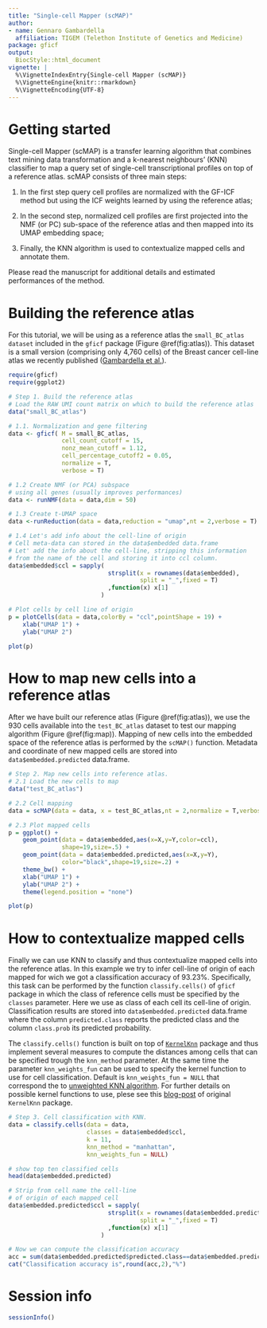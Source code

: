 ```yaml
---
title: "Single-cell Mapper (scMAP)"
author:
- name: Gennaro Gambardella
  affiliation: TIGEM (Telethon Institute of Genetics and Medicine) 
package: gficf
output:
  BiocStyle::html_document
vignette: |
  %\VignetteIndexEntry{Single-cell Mapper (scMAP)}
  %\VignetteEngine{knitr::rmarkdown}
  %\VignetteEncoding{UTF-8}
---
```


# Getting started

Single-cell Mapper (scMAP) is a transfer learning algorithm that combines text mining data transformation and a k-nearest neighbours’ (KNN) classifier to map a query set of single-cell transcriptional profiles on top of a reference atlas. scMAP consists of three main steps:  

1. In the first step query cell profiles are normalized with the GF-ICF  method but using the ICF weights learned by using the reference atlas;  

2.  In the second step,  normalized cell profiles are first projected into the NMF (or PC)  sub-space of the reference atlas and then mapped into its UMAP embedding space;  

3. Finally, the KNN algorithm is used to contextualize mapped cells and annotate them.  

Please read the manuscript for additional details and estimated performances of the method.

# Building the reference atlas
For this tutorial, we will be using as a reference atlas the `small_BC_atlas dataset` included in the `gficf` package (Figure \@ref(fig:atlas)). This dataset is a small version (comprising only 4,760 cells) of the Breast cancer cell-line atlas we recently published ([Gambardella et al.](https://www.nature.com/articles/s41467-022-29358-6)). 

```r
require(gficf)
require(ggplot2)

# Step 1. Build the reference atlas
# Load the RAW UMI count matrix on which to build the reference atlas
data("small_BC_atlas")

# 1.1. Normalization and gene filtering
data <- gficf( M = small_BC_atlas,
               cell_count_cutoff = 15,
               nonz_mean_cutoff = 1.12,
               cell_percentage_cutoff2 = 0.05,
               normalize = T,
               verbose = T)

# 1.2 Create NMF (or PCA) subspace 
# using all genes (usually improves performances)
data <- runNMF(data = data,dim = 50)

# 1.3 Create t-UMAP space
data <-runReduction(data = data,reduction = "umap",nt = 2,verbose = T)

# 1.4 Let's add info about the cell-line of origin
# Cell meta-data can stored in the data$embedded data.frame
# Let' add the info about the cell-line, stripping this information
# from the name of the cell and storing it into ccl column.
data$embedded$ccl = sapply(
                            strsplit(x = rownames(data$embedded),
                                     split = "_",fixed = T)
                            ,function(x) x[1]
                          )

# Plot cells by cell line of origin
p = plotCells(data = data,colorBy = "ccl",pointShape = 19) + 
    xlab("UMAP 1") + 
    ylab("UMAP 2")

plot(p)
```

# How to map new cells into a reference atlas

After we have built our reference atlas (Figure \@ref(fig:atlas)), we use the 930 cells available into the `test_BC_atlas` dataset to test our mapping algorithm (Figure \@ref(fig:map)). Mapping of new cells into the embedded space of the reference atlas is performed by the `scMAP()` function. Metadata and coordinate of new mapped cells are stored into `data$embedded.predicted` data.frame.

```r

# Step 2. Map new cells into reference atlas.
# 2.1 Load the new cells to map
data("test_BC_atlas")

# 2.2 Cell mapping
data = scMAP(data = data, x = test_BC_atlas,nt = 2,normalize = T,verbose = T)

# 2.3 Plot mapped cells
p = ggplot() + 
    geom_point(data = data$embedded,aes(x=X,y=Y,color=ccl),
               shape=19,size=.5) + 
    geom_point(data = data$embedded.predicted,aes(x=X,y=Y),
               color="black",shape=19,size=.2) + 
    theme_bw() +
    xlab("UMAP 1") + 
    ylab("UMAP 2") +
    theme(legend.position = "none")

plot(p)
```

# How to contextualize mapped cells

Finally we can use KNN to classify and thus contextualize mapped cells into the reference atlas. In this example we try to infer cell-line of origin of each mapped for wich we got a classification accuracy of 93.23%. Specifically, this task can be performed by the function `classify.cells()` of `gficf` package in which the class of reference cells must be specified by the `classes` parameter. Here we use as class of each cell its cell-line of origin. Classification results are stored into `data$embedded.predicted` data.frame where the column `predicted.class` reports the predicted class and the column `class.prob` its predicted probability.   

The `classify.cells()` function is built on top of [`KernelKnn`](https://github.com/mlampros/KernelKnn) package and thus implement several measures to compute the distances among cells that can be specified trough the `knn_method` parameter. At the same time the parameter `knn_weights_fun` can be used to specify the kernel function to use for cell classification. Default is `knn_weights_fun = NULL` that correspond the to [unweighted KNN algorithm](https://en.wikipedia.org/wiki/K-nearest_neighbors_algorithm). For further details on possible kernel functions to use, plese see this [blog-post](http://mlampros.github.io/2016/07/10/KernelKnn/) of original `KernelKnn` package.

```r

# Step 3. Cell classification with KNN.
data = classify.cells(data = data,
                      classes = data$embedded$ccl,
                      k = 11,
                      knn_method = "manhattan",
                      knn_weights_fun = NULL)

# show top ten classified cells
head(data$embedded.predicted)
```

```r

# Strip from cell name the cell-line
# of origin of each mapped cell
data$embedded.predicted$ccl = sapply(
                            strsplit(x = rownames(data$embedded.predicted),
                                     split = "_",fixed = T)
                            ,function(x) x[1]
                          )

# Now we can compute the classification accuracy
acc = sum(data$embedded.predicted$predicted.class==data$embedded.predicted$ccl)/nrow(data$embedded.predicted)*100
cat("Classification accuracy is",round(acc,2),"%")
```



# Session info {.unnumbered}

```r
sessionInfo()
```
